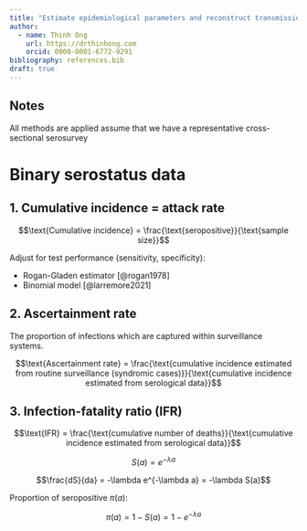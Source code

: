 ```yaml
---
title: "Estimate epidemiological parameters and reconstruct transmission dynamics with serosv"
author:
  - name: Thinh Ong
    url: https://drthinhong.com
    orcid: 0000-0001-6772-9291
bibliography: references.bib
draft: true
---
```


## Notes

All methods are applied assume that we have a representative cross-sectional serosurvey

# Binary serostatus data

## 1. Cumulative incidence = attack rate

$$\text{Cumulative incidence} = \frac{\text{seropositive}}{\text{sample size}}$$

Adjust for test performance (sensitivity, specificity):

-   Rogan-Gladen estimator [@rogan1978]
-   Binomial model [@larremore2021]

## 2. Ascertainment rate

The proportion of infections which are captured within surveillance systems.

$$\text{Ascertainment rate} = \frac{\text{cumulative incidence estimated from routine surveillance (syndromic cases)}}{\text{cumulative incidence estimated from serological data}}$$

## 3. Infection-fatality ratio (IFR)

$$\text{IFR} = \frac{\text{cumulative number of deaths}}{\text{cumulative incidence estimated from serological data}}$$


$$S(a) = e^{-\lambda a}$$

$$\frac{dS}{da} = -\lambda e^{-\lambda a} = -\lambda S(a)$$

Proportion of seropositive $\pi(a)$:

$$\pi(a) = 1 - S(a) = 1 - e^{-\lambda a}$$
